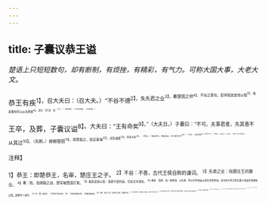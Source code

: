 ```yaml
---
---
---
```

title: 子囊议恭王谥
---



*楚语上只短短数句，却有断制，有烦挫，有精彩，有气力。可称大国大事，大老大文。*

恭王有疾<sup>1】，召大夫曰：（召大夫。）“不谷不德<sup>2】，失先君之业<sup>3】，覆楚国之师<sup>4】，不谷之罪也。若得保其首领以殁<sup>5】，唯是春秋所以从先君者<sup>6】，请为＇灵”若＇厉＇<sup>7】。”（恭王好。）大夫许诺。（大夫诺。）

王卒，及葬，子囊议谥<sup>8】。大夫曰：“王有命矣<sup>9】。”（大夫日。）子囊曰：“不可。夫事君者，先其善不从其过<sup>10】。（先断。）赫赫楚国<sup>11】，而君临之，抚征南海<sup>17】，训及诸夏<sup>13】，其宠大矣<sup>14】。（宾句。）有是宠也，而知其过，可不谓“恭”乎<sup>15】？（主句。）若先君善<sup>16】，则请为“恭＇。”（再断。）大夫从之。（大夫从，一篇以“大夫”为章法。）

<sup>注释】

<sup>1】恭王：即楚恭王，名审，楚庄王之子。
<sup>2】不谷：不善，古代王侯自称的谦词。
<sup>3】先君之业：指楚庄王的霸业。
<sup>4】覆：败。指琊陵之战，楚军被晋国打败。
<sup>5】保其首领以殁：意即不受刑诛，尽其天年而死。
<sup>6】春秋：指禘、袷一类祭祀。从先君：得以列序祖庙从祖先享受祭祀。这句意为恭王死后要入祖庙享受春秋之祭，就要有个谥号。
<sup>7】灵：据《谥法》：“乱而不损曰灵。”厉：“杀戮无辜曰厉。”这都是恶谥。
<sup>8】子囊：即公子贞，楚恭王之弟，楚国令尹。
<sup>9】王有命矣；指恭王死前说，谥为“灵”或“厉”。
<sup>10】先其善不从其过：首先要从恭王的善行衡量，不应先从过失方面去考虑。
<sup>11】赫赫：显赫盛大的样子。
<sup>12】抚征：安定的意思。征：正。
<sup>13】训：教。诸夏；指中原诸侯各国。言楚恭王曾主持盟会，颁布号令，施教于中国。
<sup>14】宠：尊荣。
<sup>15】恭：据《谥法》：“既过能改曰恭。”
<sup>16】若先君善：如果首先衡量恭王的善行。